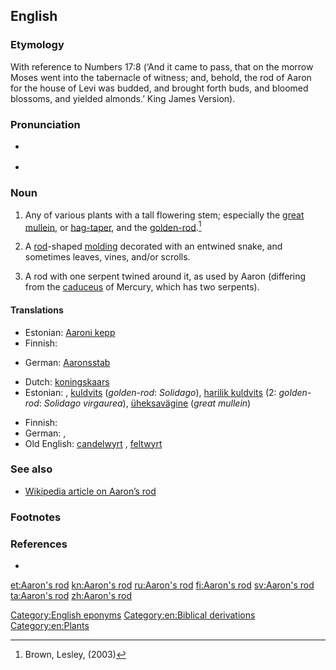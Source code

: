 {{wikisource1911Enc|Aaron's Rod}}
==English==

===Etymology===
With reference to Numbers 17:8 (‘And it came to pass, that on the morrow Moses went into the tabernacle of witness; and, behold, the rod of Aaron for the house of Levi was budded, and brought forth buds, and bloomed blossoms, and yielded almonds.’  King James Version).

===Pronunciation===
* {{a|RP}} {{IPA|/ˈɜːɹ.ənz ɹɒd/|/ˈæɹ.ənz ɹɒd/}}
* {{a|GenAm}} {{IPA|/ˈɜɹ.ənz ɹɑd/|/ˈæɹ.ənz ɹɑd/}}

===Noun===
{{en-noun|s|-}}

# {{context|botany}} Any of various plants with a tall flowering stem; especially the [[great mullein]], or [[hag-taper]], and the [[golden-rod]].{{defdate|Mid 18<sup>th</sup> century.}}<ref name=SOED>Brown, Lesley, (2003)</ref>
# {{context|architecture}} A [[rod]]-shaped [[molding]] decorated with an entwined snake, and sometimes leaves, vines, and/or scrolls.
# {{context|archaic}} A rod with one serpent twined around it, as used by Aaron (differing from the [[caduceus]] of Mercury, which has two serpents).

====Translations====
{{trans-top|rod used by Aaron}}
* Estonian: [[Aaroni kepp]]
* Finnish: {{t|fi|Aaronin sauva}}
{{trans-mid}}
* German: [[Aaronsstab]] {{m}}
{{trans-bottom}}

{{trans-top|tall plant}}
* Dutch: [[koningskaars]] {{f}}
* Estonian: , [[kuldvits]] (''golden-rod'': ''Solidago''), [[harilik kuldvits]] (2: ''golden-rod'': ''Solidago virgaurea''), [[üheksavägine]] (''great mullein'')
{{trans-mid}}
* Finnish: {{t|fi|aaroninsauva}}
* German: {{t+|de|Königskerze|f}}, {{t-|de|Goldrute|f}}
* Old English: [[candelwyrt]] {{f}}, [[feltwyrt]] {{f}}
{{trans-bottom}}

===See also===
* [[w:en:Aaron's_rod|Wikipedia article on Aaron’s rod]]

===Footnotes===
{{rfc-header|Footnotes|lang=en}}
<references/>

===References===
* {{reference-book | last =| first = | authorlink =  | coauthors =  | editor =Brown, Lesley  | others =  | title = The Shorter Oxford English Dictionary | origdate =  | origyear = 1933| origmonth =  | url =  | format =  | accessdate =  | accessyear =  | accessmonth =  | edition = 5th | date =  | year =2003| month =  | publisher =Oxford University Press  | location =Oxford, UK | language =  | id =  | doi = | isbn =978-0-19-860575-7 | lccn = | ol = | pages =2| chapter =  | chapterurl =  | quote =}}

[[Category:English eponyms]]
[[Category:en:Biblical derivations]]
[[Category:en:Plants]]

[[et:Aaron's rod]]
[[kn:Aaron's rod]]
[[ru:Aaron's rod]]
[[fi:Aaron's rod]]
[[sv:Aaron's rod]]
[[ta:Aaron's rod]]
[[zh:Aaron's rod]]